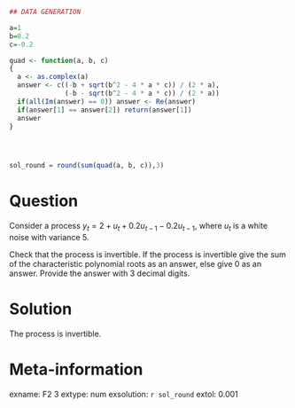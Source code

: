 ```r
## DATA GENERATION

a=1
b=0.2
c=-0.2

quad <- function(a, b, c)
{
  a <- as.complex(a)
  answer <- c((-b + sqrt(b^2 - 4 * a * c)) / (2 * a),
              (-b - sqrt(b^2 - 4 * a * c)) / (2 * a))
  if(all(Im(answer) == 0)) answer <- Re(answer)
  if(answer[1] == answer[2]) return(answer[1])
  answer
}




sol_round = round(sum(quad(a, b, c)),3)

```



Question
========


Consider a process  $y_t  = 2  + u_t + 0.2 u_{t-1} - 0.2  u_{t-1}$, where $u_t$ is a white noise with variance 5.  

Check that  the process is invertible.  If the process is invertible give the sum of the characteristic polynomial roots as an answer, else give 0 as an answer.
Provide the answer with 3 decimal digits.



Solution
========

The process is invertible.


Meta-information
================
exname: F2 3
extype: num
exsolution: `r sol_round`
extol: 0.001